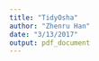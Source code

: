 ```yaml
---
title: "TidyOsha"
author: "Zhenru Han"
date: "3/13/2017"
output: pdf_document
---
```


```r





```
